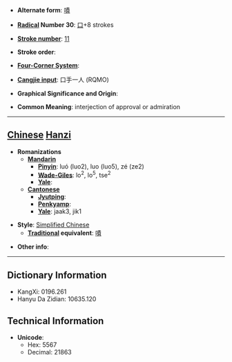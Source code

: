 * '''Alternate form''': [[嘖]]

* '''[[Wiktionary:Chinese radical index| Radical]] Number 30''': [[Wiktionary:Chinese radical index 口|口]]+8 strokes

* '''[[Wiktionary:Chinese total strokes index|Stroke number]]''': [[Wiktionary:Chinese total strokes index 11|11]]

* '''Stroke order''': 

* '''[[Wiktionary:Chinese four corner index|Four-Corner System]]''': 

* '''[[Wiktionary:Chinese Cangjie index|Cangjie input]]''': 口手一人 (RQMO)

* '''Graphical Significance and Origin''': 

* '''Common Meaning''': interjection of approval or admiration

----

== [[Chinese]] [[Hanzi]] ==

* '''Romanizations'''
** '''[[Mandarin]]'''
*** '''[[Pinyin]]''': luó (luo2), luo (luo5), zé (ze2)
*** '''[[Wade-Giles]]''': lo<sup>2</sup>, lo<sup>5</sup>, tse<sup>2</sup>
*** '''[[Yale]]''': 
** '''[[Cantonese]]'''
*** '''[[Jyutping]]''':
*** '''[[Penkyamp]]''': 
*** '''[[Yale]]''': jaak3, jik1

* '''Style''': [[Simplified Chinese]] 
** '''[[Traditional Chinese|Traditional]] equivalent''': [[嘖]]

* '''Other info''': 

----

== Dictionary Information ==

* KangXi: 0196.261
* Hanyu Da Zidian: 10635.120

== Technical Information ==

* '''Unicode''':
** Hex: 5567
** Decimal: 21863
